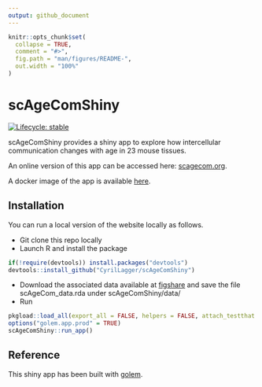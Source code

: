 ```yaml
---
output: github_document
---
```


<!-- README.md is generated from README.Rmd. Please edit that file -->

```r
knitr::opts_chunk$set(
  collapse = TRUE,
  comment = "#>",
  fig.path = "man/figures/README-",
  out.width = "100%"
)
```

# scAgeComShiny

<!-- badges: start -->
[![Lifecycle: stable](https://img.shields.io/badge/lifecycle-stable-brightgreen.svg)](https://lifecycle.r-lib.org/articles/stages.html#stable)
<!-- badges: end -->

scAgeComShiny provides a shiny app to explore how
intercellular communication changes with age in 23 mouse tissues.

An online version of this app can be accessed here: 
[scagecom.org](https://scagecom.org/).

A docker image of the app is available 
[here](https://hub.docker.com/r/ursueugen/scagecom).

## Installation

You can run a local version of the website locally as follows.

- Git clone this repo locally
- Launch R and install the package
``` r
if(!require(devtools)) install.packages("devtools")
devtools::install_github("CyrilLagger/scAgeComShiny")
```
- Download the associated data
available at [figshare](http://doi.org/10.6084/m9.figshare.17075375) and save the file scAgeCom_data.rda under scAgeComShiny/data/
- Run
``` r
pkgload::load_all(export_all = FALSE, helpers = FALSE, attach_testthat = FALSE)
options("golem.app.prod" = TRUE)
scAgeComShiny::run_app()
```

## Reference

This shiny app has been built with
[golem](https://golemverse.org/).
